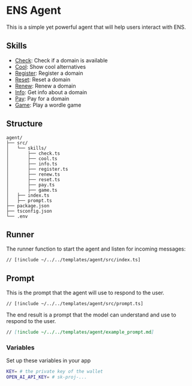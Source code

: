# ENS Agent

This is a simple yet powerful agent that will help users interact with ENS.

## Skills

- [Check](/skills/library/check): Check if a domain is available
- [Cool](/skills/library/cool): Show cool alternatives
- [Register](/skills/library/register): Register a domain
- [Reset](/skills/library/reset): Reset a domain
- [Renew](/skills/library/renew): Renew a domain
- [Info](/skills/library/info): Get info about a domain
- [Pay](/skills/library/pay): Pay for a domain
- [Game](/skills/library/game): Play a wordle game

## Structure

```
agent/
├── src/
│   └── skills/
│       ├── check.ts
│       ├── cool.ts
│       ├── info.ts
│       ├── register.ts
│       ├── renew.ts
│       ├── reset.ts
│       ├── pay.ts
│       ├── game.ts
│   ├── index.ts
│   ├── prompt.ts
├── package.json
├── tsconfig.json
└── .env
```

## Runner

The runner function to start the agent and listen for incoming messages:

```tsx [src/index.ts]
// [!include ~/../../templates/agent/src/index.ts]
```

## Prompt

This is the prompt that the agent will use to respond to the user.

```tsx [src/prompt.ts]
// [!include ~/../../templates/agent/src/prompt.ts]
```

The end result is a prompt that the model can understand and use to respond to the user.

```md [example_prompt.md]
// [!include ~/../../templates/agent/example_prompt.md]
```

### Variables

Set up these variables in your app

```bash [.env]
KEY= # the private key of the wallet
OPEN_AI_API_KEY= # sk-proj-...
```
